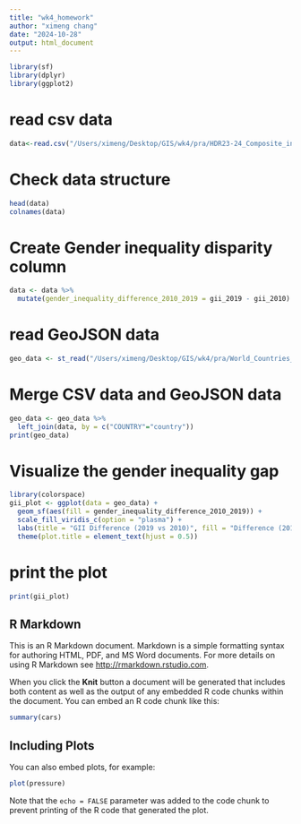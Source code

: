 ```yaml
---
title: "wk4_homework"
author: "ximeng chang"
date: "2024-10-28"
output: html_document
---
```


```r
library(sf)
library(dplyr)
library(ggplot2)
```

# read csv data
```r
data<-read.csv("/Users/ximeng/Desktop/GIS/wk4/pra/HDR23-24_Composite_indices_complete_time_series.csv")
```

# Check data structure
```r
head(data)
colnames(data)
```

# Create Gender inequality disparity column
```r
data <- data %>%
  mutate(gender_inequality_difference_2010_2019 = gii_2019 - gii_2010)
```

# read GeoJSON data
```r
geo_data <- st_read("/Users/ximeng/Desktop/GIS/wk4/pra/World_Countries_(Generalized)_9029012925078512962.geojson")
```

# Merge CSV data and GeoJSON data
```r
geo_data <- geo_data %>%
  left_join(data, by = c("COUNTRY"="country"))
print(geo_data)
```

# Visualize the gender inequality gap
```r
library(colorspace)
gii_plot <- ggplot(data = geo_data) +
  geom_sf(aes(fill = gender_inequality_difference_2010_2019)) +
  scale_fill_viridis_c(option = "plasma") +
  labs(title = "GII Difference (2019 vs 2010)", fill = "Difference (2019-2010)") +
  theme(plot.title = element_text(hjust = 0.5))
```


# print the plot
```r
print(gii_plot)
```

## R Markdown

This is an R Markdown document. Markdown is a simple formatting syntax for authoring HTML, PDF, and MS Word documents. For more details on using R Markdown see <http://rmarkdown.rstudio.com>.

When you click the **Knit** button a document will be generated that includes both content as well as the output of any embedded R code chunks within the document. You can embed an R code chunk like this:

```r
summary(cars)
```

## Including Plots

You can also embed plots, for example:

```r
plot(pressure)
```

Note that the `echo = FALSE` parameter was added to the code chunk to prevent printing of the R code that generated the plot.
